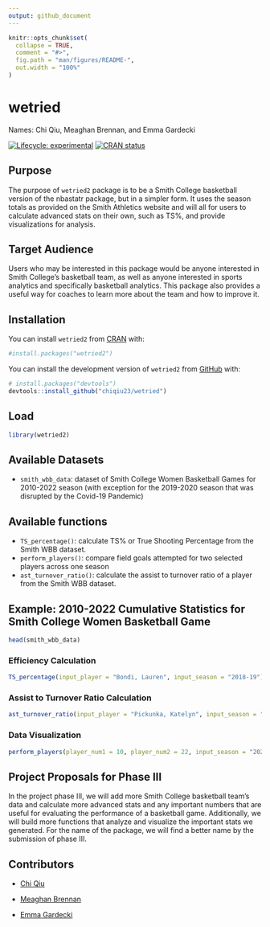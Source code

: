 ```yaml
---
output: github_document
---
```


<!-- README.md is generated from README.Rmd. Please edit that file -->

```r
knitr::opts_chunk$set(
  collapse = TRUE,
  comment = "#>",
  fig.path = "man/figures/README-",
  out.width = "100%"
)
```

# wetried

Names: Chi Qiu, Meaghan Brennan, and Emma Gardecki

<!-- badges: start -->

[![Lifecycle: experimental](https://img.shields.io/badge/lifecycle-experimental-orange.svg)](https://lifecycle.r-lib.org/articles/stages.html#experimental) [![CRAN status](https://www.r-pkg.org/badges/version/wetried2)](https://CRAN.R-project.org/package=wetried2)

<!-- badges: end -->

## Purpose

The purpose of `wetried2` package is to be a Smith College basketball version of the nbastatr package, but in a simpler form. It uses the season totals as provided on the Smith Athletics website and will all for users to calculate advanced stats on their own, such as TS%, and provide visualizations for analysis.

## Target Audience

Users who may be interested in this package would be anyone interested in Smith College's basketball team, as well as anyone interested in sports analytics and specifically basketball analytics. This package also provides a useful way for coaches to learn more about the team and how to improve it.

## Installation

You can install `wetried2` from [CRAN](https://cran.r-project.org/) with:

```r
#install.packages("wetried2")
```

You can install the development version of `wetried2` from [GitHub](https://github.com/) with:

```r
# install.packages("devtools")
devtools::install_github("chiqiu23/wetried")
```

## Load

```r
library(wetried2) 
```

## Available Datasets

-   `smith_wbb_data`: dataset of Smith College Women Basketball Games for 2010-2022 season (with exception for the 2019-2020 season that was disrupted by the Covid-19 Pandemic)

## Available functions

-   `TS_percentage()`: calculate TS% or True Shooting Percentage from the Smith WBB dataset.
-   `perform_players()`: compare field goals attempted for two selected players across one season
-   `ast_turnover_ratio()`: calculate the assist to turnover ratio of a player from the Smith WBB dataset.

## Example: 2010-2022 Cumulative Statistics for Smith College Women Basketball Game

```r
head(smith_wbb_data)
```

### Efficiency Calculation

```r
TS_percentage(input_player = "Bondi, Lauren", input_season = "2018-19")
```

### Assist to Turnover Ratio Calculation

```r
ast_turnover_ratio(input_player = "Pickunka, Katelyn", input_season = "2021-22")
```

### Data Visualization

```r
perform_players(player_num1 = 10, player_num2 = 22, input_season = "2021-22")
```

## Project Proposals for Phase III

In the project phase III, we will add more Smith College basketball team's data and calculate more advanced stats and any important numbers that are useful for evaluating the performance of a basketball game. Additionally, we will build more functions that analyze and visualize the important stats we generated. For the name of the package, we will find a better name by the submission of phase III.

## Contributors

-   [Chi Qiu](https://github.com/chiqiu23)

-   [Meaghan Brennan](https://github.com/teenyss)

-   [Emma Gardecki](https://github.com/emmagardecki)
